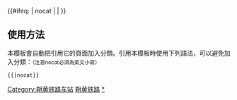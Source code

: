 {{鐵道路線|lua=1
| 模板名稱 = 朔黄铁路
| 名稱 = [[朔黄铁路]]
| 代表色 = #0033c9
| Logo = [[File:China Shenhua logo.svg|17px]]
| 背景顏色 = #FFFFFF
| 車站列表 = 神池南 ~ 宁武西 ~ 龙宫 ~ 北大牛 ~ 原平南 ~ 东冶 ~ 南湾 ~ 滴流蹬 ~ 猴刎 ~ 小觉 ~ 古月 ~ 温塘 ~ 西柏坡 ~ 三汲 ~ 灵寿 ~ 行唐 ~ 新曲 ~ 定州西 ~ 定州南 ~ 定州东 ~    安国站 (朔黄铁路) ~ 博野 ~ 蠡县 ~ 肃宁北 ~ 大师庄 ~ 河间 ~ 行别营 ~ 黎民居 ~ 杜生 ~ 沧州西站 (朔黄铁路) ~ 黄骅南 ~ 黄骅港 ~ 港口
}}
<includeonly>{{#ifeq: {{{1}}} | nocat | <!--空--> | [[Category:朔黄铁路车站]] }}</includeonly><noinclude>

==使用方法==
本模板會自動把引用它的頁面加入分類。引用本模板時使用下列語法，可以避免加入分類：<small>（注意nocat必須為英文小寫）</small>
 <nowiki>{{</nowiki>{{PAGENAME}}<nowiki>|nocat}}</nowiki>
[[Category:中國鐵路路線模板|朔黄铁路]]
[[Category:朔黄铁路车站|*]]
</noinclude>